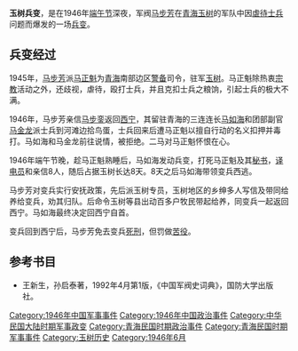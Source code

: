 '''玉树兵变'''，是在1946年[[中華端午節|端午节]]深夜，军阀[[马步芳|马步芳]]在[[青海|青海]][[玉树|玉树]]的军队中因[[虐待士兵|虐待士兵]]问题而爆发的一场[[兵变|兵变]]。
==兵变经过==
1945年，[[马步芳|马步芳]]派[[马正魁|马正魁]]为[[青海|青海]]南部边区[[警备|警备]]司令，驻军[[玉树|玉树]]。马正魁除热衷[[宗教|宗教]]活动之外，还歧视，虐待，殴打士兵，并且克扣士兵之粮饷，引起士兵的极大不满。

1946年，马步芳亲信[[马步銮|马步銮]]返回[[西宁|西宁]]，其留驻青海的三连连长[[马如海|马如海]]和团部副官[[马金龙|马金龙]]派士兵到河滩边拾鸟蛋，士兵回来后遭马正魁以擅自行动的名义扣押并毒打。马如海和马金龙前往说情，被拒绝。二马对马正魁怀恨在心。

1946年端午节晚，趁马正魁熟睡后，马如海发动兵变，打死马正魁及其[[秘书|秘书]]，[[译电员|译电员]]和亲信8人，随后占据玉树长达8天。8天之后马如海带领变兵西逃。

马步芳对变兵实行安抚政策，先后派玉树专员，玉树地区的乡绅多人写信及带同给养给变兵，劝其归队。后命令玉树等县出动百多户牧民带起给养，同变兵一起返回西宁。马如海最终决定回西宁自首。

变兵回到西宁后，马步芳免去变兵[[死刑|死刑]]，但罚做[[苦役|苦役]]。

==参考书目==
*王新生，孙启泰著，1992年4月第1版，《中国军阀史词典》，国防大学出版社。

[[Category:1946年中国军事事件|Category:1946年中国军事事件]]
[[Category:1946年中国政治事件|Category:1946年中国政治事件]]
[[Category:中华民国大陆时期军事政变|Category:中华民国大陆时期军事政变]]
[[Category:青海民国时期政治事件|Category:青海民国时期政治事件]]
[[Category:青海民国时期军事事件|Category:青海民国时期军事事件]]
[[Category:玉树历史|Category:玉树历史]]
[[Category:1946年6月|Category:1946年6月]]